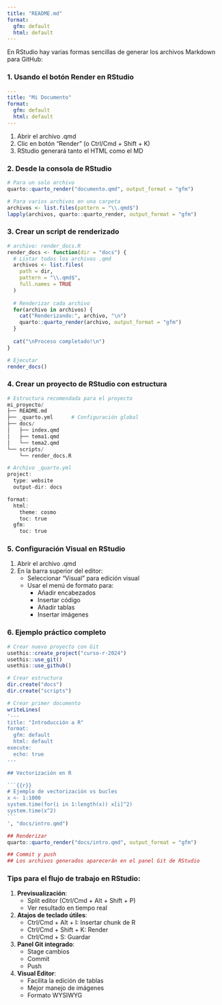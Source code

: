 ```yaml
---
title: "README.md"
format: 
  gfm: default
  html: default
---
```



En RStudio hay varias formas sencillas de generar los archivos Markdown para GitHub:

### 1. Usando el botón Render en RStudio

```yaml
---
title: "Mi Documento"
format: 
  gfm: default
  html: default
---
```

1. Abrir el archivo .qmd
2. Clic en botón "Render" (o Ctrl/Cmd + Shift + K)
3. RStudio generará tanto el HTML como el MD

### 2. Desde la consola de RStudio

```r
# Para un solo archivo
quarto::quarto_render("documento.qmd", output_format = "gfm")

# Para varios archivos en una carpeta
archivos <- list.files(pattern = "\\.qmd$")
lapply(archivos, quarto::quarto_render, output_format = "gfm")
```

### 3. Crear un script de renderizado

```r
# archivo: render_docs.R
render_docs <- function(dir = "docs") {
  # Listar todos los archivos .qmd
  archivos <- list.files(
    path = dir, 
    pattern = "\\.qmd$", 
    full.names = TRUE
  )
  
  # Renderizar cada archivo
  for(archivo in archivos) {
    cat("Renderizando:", archivo, "\n")
    quarto::quarto_render(archivo, output_format = "gfm")
  }
  
  cat("\nProceso completado!\n")
}

# Ejecutar
render_docs()
```

### 4. Crear un proyecto de RStudio con estructura

```r
# Estructura recomendada para el proyecto
mi_proyecto/
├── README.md
├── _quarto.yml      # Configuración global
├── docs/
│   ├── index.qmd
│   ├── tema1.qmd
│   └── tema2.qmd
└── scripts/
    └── render_docs.R

# Archivo _quarto.yml
project:
  type: website
  output-dir: docs

format:
  html:
    theme: cosmo
    toc: true
  gfm:
    toc: true
```

### 5. Configuración Visual en RStudio

1. Abrir el archivo .qmd
2. En la barra superior del editor:
   - Seleccionar "Visual" para edición visual
   - Usar el menú de formato para:
     - Añadir encabezados
     - Insertar código
     - Añadir tablas
     - Insertar imágenes

### 6. Ejemplo práctico completo

`````r
# Crear nuevo proyecto con Git
usethis::create_project("curso-r-2024")
usethis::use_git()
usethis::use_github()

# Crear estructura
dir.create("docs")
dir.create("scripts")

# Crear primer documento
writeLines(
'---
title: "Introducción a R"
format:
  gfm: default
  html: default
execute:
  echo: true
---

## Vectorización en R

```{{r}}
# Ejemplo de vectorización vs bucles
x <- 1:1000
system.time(for(i in 1:length(x)) x[i]^2)
system.time(x^2)
```
', "docs/intro.qmd")

## Renderizar
quarto::quarto_render("docs/intro.qmd", output_format = "gfm")

## Commit y push
## Los archivos generados aparecerán en el panel Git de RStudio
`````


### Tips para el flujo de trabajo en RStudio:

1. **Previsualización**:
   - Split editor (Ctrl/Cmd + Alt + Shift + P)
   - Ver resultado en tiempo real

2. **Atajos de teclado útiles**:
   - Ctrl/Cmd + Alt + I: Insertar chunk de R
   - Ctrl/Cmd + Shift + K: Render
   - Ctrl/Cmd + S: Guardar

3. **Panel Git integrado**:
   - Stage cambios
   - Commit
   - Push

4. **Visual Editor**:
   - Facilita la edición de tablas
   - Mejor manejo de imágenes
   - Formato WYSIWYG
